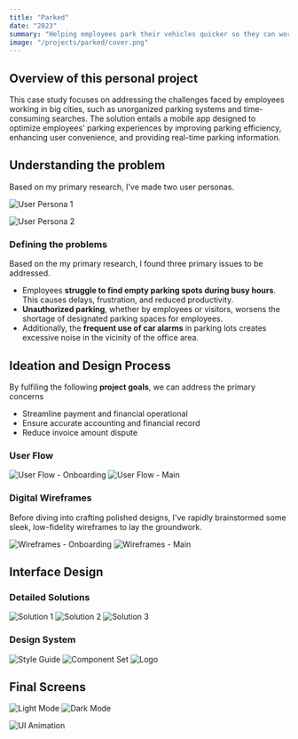```yaml
---
title: "Parked"
date: "2023"
summary: "Helping employees park their vehicles quicker so they can work efficiently"
image: "/projects/parked/cover.png"
---
```


## Overview of this personal project

This case study focuses on addressing the challenges faced by employees working in big cities, such as unorganized parking systems and time-consuming searches. The solution entails a mobile app designed to optimize employees' parking experiences by improving parking efficiency, enhancing user convenience, and providing real-time parking information.

## Understanding the problem

Based on my primary research, I've made two user personas.


<Image
  src="/projects/parked/persona1.webp"
  alt="User Persona 1"
  width={2580}
  height={1691}
  caption="User Persona 1"
  contained
  size="base"
/>

<Image
  src="/projects/parked/persona2.webp"
  alt="User Persona 2"
  width={2580}
  height={1691}
  caption="User Persona 2"
  contained
  size="base"
/>

### Defining the problems

Based on the my primary research, I found three primary issues to be addressed.

- Employees **struggle to find empty parking spots during busy hours**. This causes delays, frustration, and reduced productivity.
- **Unauthorized parking**, whether by employees or visitors, worsens the shortage of designated parking spaces for employees.
- Additionally, the **frequent use of car alarms** in parking lots creates excessive noise in the vicinity of the office area.


## Ideation and Design Process
By fulfiling the following **project goals**, we can address the primary concerns

- Streamline payment and financial operational
- Ensure accurate accounting and financial record
- Reduce invoice amount dispute

### User Flow

<Image
  src="/projects/parked/userflow_signup.webp"
  alt="User Flow - Onboarding"
  width={2580}
  height={1691}
  caption="User Flow - Onboarding"
  contained
  size="lg"
/>
<Image
  src="/projects/parked/userflow_main.webp"
  alt="User Flow - Main"
  width={2580}
  height={1691}
  caption="User Flow - Main"
  contained
  size="lg"
/>

### Digital Wireframes
Before diving into crafting polished designs, I've rapidly brainstormed some sleek, low-fidelity wireframes to lay the groundwork.

<Image
  src="/projects/parked/wireframes1.webp"
  alt="Wireframes - Onboarding"
  width={2580}
  height={1691}
  caption="User Flow - Onboarding"
  contained
  size="lg"
/>
<Image
  src="/projects/parked/wireframes2.webp"
  alt="Wireframes - Main"
  width={2580}
  height={1691}
  caption="User Flow - Main"
  contained
  size="lg"
/>

## Interface Design

### Detailed Solutions

<Image
  src="/projects/parked/mockup1.webp"
  alt="Solution 1"
  width={2580}
  height={1691}
  caption="Solution 1"
  contained
  size="xl"
/>
<Image
  src="/projects/parked/mockup2.webp"
  alt="Solution 2"
  width={2580}
  height={1691}
  caption="Solution 2"
  contained
  size="xl"
/>
<Image
  src="/projects/parked/mockup3.webp"
  alt="Solution 3"
  width={2580}
  height={1691}
  caption="Solution 3"
  contained
  size="xl"
/>

### Design System
<Image
  src="/projects/parked/styles.webp"
  alt="Style Guide"
  width={2580}
  height={1691}
  caption="Style Guide"
  contained
  size="base"
/>
<Image
  src="/projects/parked/components.webp"
  alt="Component Set"
  width={2580}
  height={1691}
  caption="Component Set"
  contained
  size="base"
/>
<Image
  src="/projects/parked/logo.webp"
  alt="Logo"
  width={2580}
  height={1691}
  caption="Logo"
  contained
  size="base"
/>

## Final Screens
<Image
  src="/projects/parked/screens_light.webp"
  alt="Light Mode"
  width={2580}
  height={1691}
  caption="Light Mode"
  contained
  size="xl"
/>
<Image
  src="/projects/parked/screens_dark.webp"
  alt="Dark Mode"
  width={2580}
  height={1691}
  caption="Dark Mode"
  contained
  size="xl"
/>

<Image
  src="/projects/parked/cover.gif"
  alt="UI Animation"
  width={2580}
  height={1691}
  caption="Mockups"
  contained
  size="xl"
/>

<FigmaEmbed src="https://embed.figma.com/proto/TkMNXHhtCYDQDaAmnmeTcL/Parked?page-id=382%3A8073&node-id=382-10187&p=f&viewport=504%2C421%2C0.07&scaling=scale-down&content-scaling=fixed&starting-point-node-id=382%3A9104&show-proto-sidebar=1&embed-host=share" />

